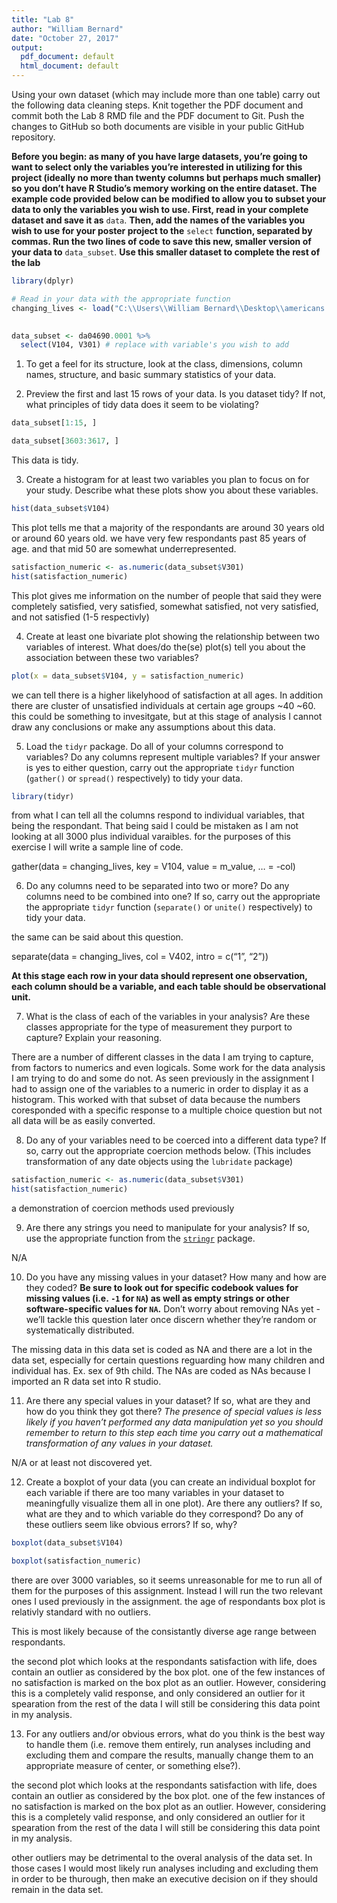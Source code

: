 ```yaml
---
title: "Lab 8"
author: "William Bernard"
date: "October 27, 2017"
output:
  pdf_document: default
  html_document: default
---
```


Using your own dataset (which may include more than one table) carry out the following data cleaning steps. Knit together the PDF document and commit both the Lab 8 RMD file and the PDF document to Git. Push the changes to GitHub so both documents are visible in your public GitHub repository. 

**Before you begin: as many of you have large datasets, you're going to want to select only the variables you're interested in utilizing for this project (ideally no more than twenty columns but perhaps much smaller) so you don't have R Studio's memory working on the entire dataset. The example code provided below can be modified to allow you to subset your data to only the variables you wish to use. First, read in your complete dataset and save it as** `data`. **Then, add the names of the variables you wish to use for your poster project to the** `select` **function, separated by commas. Run the two lines of code to save this new, smaller version of your data to** `data_subset`. **Use this smaller dataset to complete the rest of the lab**

```r
library(dplyr)

# Read in your data with the appropriate function
changing_lives <- load("C:\\Users\\William Bernard\\Desktop\\americans's_changing_lives_data_set\\ICPSR_04690\\DS0001\\04690-0001-Data.rda")

  
data_subset <- da04690.0001 %>%
  select(V104, V301) # replace with variable's you wish to add
```


1. To get a feel for its structure, look at the class, dimensions, column names, structure, and basic summary statistics of your data.



2. Preview the first and last 15 rows of your data. Is you dataset tidy? If not, what principles of tidy data does it seem to be violating?

```r
data_subset[1:15, ]

data_subset[3603:3617, ]
```

This data is tidy.



3. Create a histogram for at least two variables you plan to focus on for your study. Describe what these plots show you about these variables. 

```r
hist(data_subset$V104)
```
This plot tells me that a majority of the respondants are around 30 years old or around 60 years old. we have very few respondants past 85 years of age. and that mid 50 are somewhat underrepresented. 

```r
satisfaction_numeric <- as.numeric(data_subset$V301)
hist(satisfaction_numeric)
```
This plot gives me information on the number of people that said they were completely satisfied, very satisfied, somewhat satisfied, not very satisfied, and not satisfied (1-5 respectivly)

4. Create at least one bivariate plot showing the relationship between two variables of interest. What does/do the(se) plot(s) tell you about the association between these two variables?


```r
plot(x = data_subset$V104, y = satisfaction_numeric)
```
we can tell there is a higher likelyhood of satisfaction at all ages. In addition there are cluster of unsatisfied individuals at certain age groups ~40 ~60. this could be something to invesitgate, but at this stage of analysis I cannot draw any conclusions or make any assumptions about this data. 

5. Load the `tidyr` package. Do all of your columns correspond to variables? Do any columns represent multiple variables? If your answer is yes to either question, carry out the appropriate `tidyr` function (`gather()` or `spread()` respectively) to tidy your data. 

```r
library(tidyr)
```

from what I can tell all the columns respond to individual variables, that being the respondant. That being said I could be mistaken as I am not looking at all 3000 plus individual varaibles. for the purposes of this exercise I will write a sample line of code.

gather(data = changing_lives, key = V104, value = m_value, ... = -col)

6. Do any columns need to be separated into two or more? Do any columns need to be combined into one? If so, carry out the appropriate the appropriate `tidyr` function (`separate()` or `unite()` respectively) to tidy your data.  

the same can be said about this question. 

separate(data = changing_lives, col = V402, intro = c("1", "2"))


**At this stage each row in your data should represent one observation, each column should be a variable, and each table should be observational unit.** 

7. What is the class of each of the variables in your analysis? Are these classes appropriate for the type of measurement they purport to capture? Explain your reasoning. 


There are a number of different classes in the data I am trying to capture, from factors to numerics and even logicals. Some work for the data analysis I am trying to do and some do not. As seen previously in the assignment I had to assign one of the variables to a numeric in order to display it as a histogram. This worked with that subset of data because the numbers coresponded with a specific response to a multiple choice question but not all data will be as easily converted. 


8. Do any of your variables need to be coerced into a different data type? If so, carry out the appropriate coercion methods below. (This includes transformation of any date objects using the `lubridate` package)

```r
satisfaction_numeric <- as.numeric(data_subset$V301)
hist(satisfaction_numeric)
```

a demonstration of coercion methods used previously

9. Are there any strings you need to manipulate for your analysis? If so, use the appropriate function from the [`stringr`](https://cran.r-project.org/web/packages/stringr/vignettes/stringr.html) package. 

N/A

10. Do you have any missing values in your dataset? How many and how are they coded? **Be sure to look out for specific codebook values for missing values (i.e. `-1` for `NA`) as well as empty strings or other software-specific values for `NA`.** Don't worry about removing NAs yet - we'll tackle this question later once discern whether they're random or systematically distributed. 

The missing data in this data set is coded as NA and there are a lot in the data set, especially for certain questions reguarding how many children and individual has. Ex. sex of 9th child. The NAs are coded as NAs because I imported an R data set into R studio. 

11. Are there any special values in your dataset? If so, what are they and how do you think they got there? *The presence of special values is less likely if you haven't performed any data manipulation yet so you should remember to return to this step each time you carry out a mathematical transformation of any values in your dataset.*

N/A or at least not discovered yet. 


12. Create a boxplot of your data (you can create an individual boxplot for each variable if there are too many variables in your dataset to meaningfully visualize them all in one plot). Are there any outliers? If so, what are they and to which variable do they correspond? Do any of these outliers seem like obvious errors? If so, why? 

```r
boxplot(data_subset$V104)
```

```r
boxplot(satisfaction_numeric)
```

there are over 3000 variables, so it seems unreasonable for me to run all of them for the purposes of this assignment. Instead I will run the two relevant ones I used previously in the assignment. the age of respondants box plot is relativly standard with no outliers.

This is most likely because of the consistantly diverse age range between respondants. 

the second plot which looks at the respondants satisfaction with life, does contain an outlier as considered by the box plot. one of the few instances of no satisfaction is marked on the box plot as an outlier. However, considering this is a completely valid response, and only considered an outlier for it spearation from the rest of the data I will still be considering this data point in my analysis. 

13. For any outliers and/or obvious errors, what do you think is the best way to handle them (i.e. remove them entirely, run analyses including and excluding them and compare the results, manually change them to an appropriate measure of center, or something else?). 

the second plot which looks at the respondants satisfaction with life, does contain an outlier as considered by the box plot. one of the few instances of no satisfaction is marked on the box plot as an outlier. However, considering this is a completely valid response, and only considered an outlier for it spearation from the rest of the data I will still be considering this data point in my analysis.

other outliers may be detrimental to the overal analysis of the data set. In those cases I would most likely run analyses including and excluding them in order to be thurough, then make an executive decision on if they should remain in the data set. 



